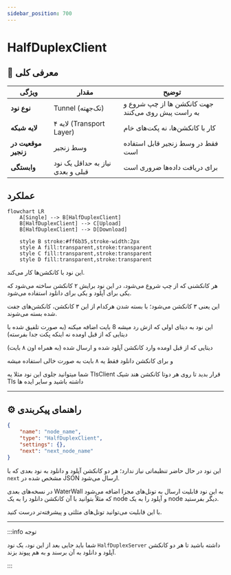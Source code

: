 ```yaml
---
sidebar_position: 700
---
```


# HalfDuplexClient

## 📖 معرفی کلی

| ویژگی              | مقدار                        | توضیح                                              |
|--------------------|------------------------------|----------------------------------------------------|
| **نوع نود**        | Tunnel (تک‌جهته)            | جهت کانکشن ها از چپ شروع و به راست پیش روی می‌کنند              |
| **لایه شبکه**      | لایه ۴ (Transport Layer)     | کار با کانکشن‌ها، نه پکت‌های خام                   |
| **موقعیت در زنجیر**| وسط زنجیر                 | فقط در وسط زنجیر قابل استفاده است               |
| **وابستگی**        | نیاز به حداقل یک نود قبلی و بعدی     | برای دریافت داده‌ها ضروری است                      |

## عملکرد

```mermaid
flowchart LR
    A[Single] --> B[HalfDuplexClient]
    B[HalfDuplexClient] --> C[Upload]
    B[HalfDuplexClient] --> D[Download]
    
    style B stroke:#ff6b35,stroke-width:2px
    style A fill:transparent,stroke:transparent
    style C fill:transparent,stroke:transparent
    style D fill:transparent,stroke:transparent
```

این نود با کانکشن‌ها کار می‌کند.

هر کانکشنی که از چپ شروع می‌شود، در این نود برایش ۲ کانکشن ساخته می‌شود که یکی برای آپلود و یکی برای دانلود استفاده می‌شود.

این یعنی ۳ کانکشن می‌شود؛ با بسته شدن هرکدام از این ۳ کانکشن، کانکشن‌های جفت شده بسته می‌شوند.

این نود به دیتای اولی که ازش رد میشه 8 بایت اضافه میکنه (به صورت تلفیق شده با دیتایی که از قبل اومده نه اینکه پکت جدا بفرسته)


دیتایی که از قبل اومده وارد کانکشن آپلود شده و ارسال شده (به همراه اون ۸ بایت)

و برای کانکشن دانلود فقط یه ۸ بایت به صورت خالی استفاده میشه

شما میتوانید جلوی این نود مثلا یه TlsClient قرار بدید تا روی هر دوتا کانکشن هند شیک Tls داشته باشید و سایر ایده ها

---

## ⚙️ راهنمای پیکربندی

```json
{
    "name": "node_name",
    "type": "HalfDuplexClient",
    "settings": {},
    "next": "next_node_name"
}
```

این نود در حال حاضر تنظیماتی نیاز ندارد؛ هر دو کانکشن آپلود و دانلود به نود بعدی که با `next` مشخص شده در JSON ارسال می‌شود.

در نسخه‌های بعدی WaterWall به این نود قابلیت ارسال به تونل‌های مجزا اضافه می‌شود که مثلاً بتوانید با آن کانکشن دانلود را به یک node و آپلود را به یک node دیگر بفرستید.

با این قابلیت می‌توانید تونل‌های مثلثی و پیشرفته‌تر درست کنید.

---

:::info توجه

شما باید جایی بعد از این نود، یک نود `HalfDuplexServer` داشته باشید تا هر دو کانکشن آپلود و دانلود به آن برسند و به هم پیوند بزند.

:::
